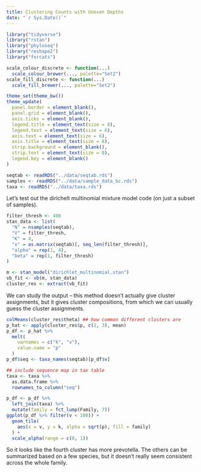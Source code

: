 ```yaml
---
title: Clustering Counts with Uneven Depths
date: "`r Sys.Date()`"
---
```


```r
library("tidyverse")
library("rstan")
library("phyloseq")
library("reshape2")
library("forcats")

scale_colour_discrete <- function(...)
  scale_colour_brewer(..., palette="Set2")
scale_fill_discrete <- function(...)
  scale_fill_brewer(..., palette="Set2")

theme_set(theme_bw())
theme_update(
  panel.border = element_blank(),
  panel.grid = element_blank(),
  axis.ticks = element_blank(),
  legend.title = element_text(size = 8),
  legend.text = element_text(size = 6),
  axis.text = element_text(size = 6),
  axis.title = element_text(size = 8),
  strip.background = element_blank(),
  strip.text = element_text(size = 8),
  legend.key = element_blank()
)
```

```r
seqtab <- readRDS("../data/seqtab.rds")
samples <- readRDS("../data/sample_data_bc.rds")
taxa <- readRDS("../data/taxa.rds")
```

Let's test out the dirichelt multinomial mixture model code (on just a subset of
samples).

```r
filter_thresh <- 400
stan_data <- list(
  "N" = nsamples(seqtab),
  "V" = filter_thresh,
  "K" = 4,
  "x" = as.matrix(seqtab)[, seq_len(filter_thresh)],
  "alpha" = rep(1, 4),
  "beta" = rep(1, filter_thresh)
)

m <- stan_model("dirichlet_multinomial.stan")
vb_fit <- vb(m, stan_data)
cluster_res <- extract(vb_fit)
```

We can study the output -- this method doesn't actually give cluster
assignments, but it gives cluster compositions, from which we can usually guess
the cluster assignments.

```r
colMeans(cluster_res$theta) ## how common different clusters are
p_hat <- apply(cluster_res$p, c(2, 3), mean)
p_df <- p_hat %>%
  melt(
    varnames = c("k", "v"),
    value.name = "p"
  )
p_df$seq <- taxa_names(seqtab)[p_df$v]

## include sequence map in tax table
taxa <- taxa %>%
  as.data.frame %>%
  rownames_to_column("seq")

p_df <- p_df %>%
  left_join(taxa) %>%
  mutate(family = fct_lump(Family, 7))
ggplot(p_df %>% filter(v < 100)) +
  geom_tile(
    aes(x = v, y = k, alpha = sqrt(p), fill = family)
  ) +
  scale_alpha(range = c(0, 1))
```

So it looks like the fourth cluster has more prevotella. The others can be
summarized based on a few species, but it doesn't really seem consistent across
the whole family.
